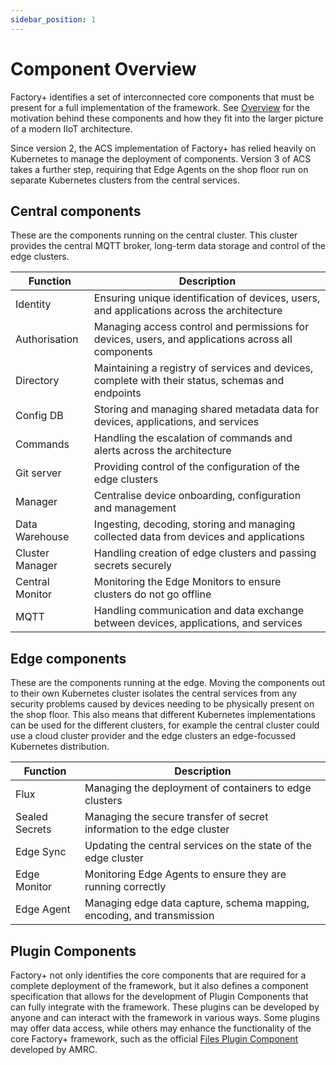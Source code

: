 ```yaml
---
sidebar_position: 1
---
```


# Component Overview


Factory+ identifies a set of interconnected core components that must be
present for a full implementation of the framework. See
[Overview](../overview) for the motivation behind these components and
how they fit into the larger picture of a modern IIoT architecture.

Since version 2, the ACS implementation of Factory+ has relied heavily
on Kubernetes to manage the deployment of components. Version 3 of ACS
takes a further step, requiring that Edge Agents on the shop floor run
on separate Kubernetes clusters from the central services.

## Central components

These are the components running on the central cluster. This cluster
provides the central MQTT broker, long-term data storage and control of
the edge clusters.

<CentralCluster/>

| Function            | Description                                                                                        |
|---------------------|----------------------------------------------------------------------------------------------------|
| Identity            | Ensuring unique identification of devices, users, and applications across the architecture         |
| Authorisation       | Managing access control and permissions for devices, users, and applications across all components |
| Directory           | Maintaining a registry of services and devices, complete with their status, schemas and endpoints  |
| Config DB           | Storing and managing shared metadata data for devices, applications, and services                  |
| Commands            | Handling the escalation of commands and alerts across the architecture                             |
| Git server          | Providing control of the configuration of the edge clusters                                        |
| Manager             | Centralise device onboarding, configuration and management                                         |
| Data Warehouse      | Ingesting, decoding, storing and  managing collected data from devices and applications            |
| Cluster Manager     | Handling creation of edge clusters and passing secrets securely                                    |
| Central Monitor     | Monitoring the Edge Monitors to ensure clusters do not go offline                                  |
| MQTT                | Handling communication and data exchange between devices, applications, and services               |

## Edge components

These are the components running at the edge. Moving the components out
to their own Kubernetes cluster isolates the central services from any
security problems caused by devices needing to be physically present on
the shop floor. This also means that different Kubernetes
implementations can be used for the different clusters, for example the
central cluster could use a cloud cluster provider and the edge clusters
an edge-focussed Kubernetes distribution.

<EdgeCluster/>

| Function            | Description                                                                                        |
|---------------------|----------------------------------------------------------------------------------------------------|
| Flux                | Managing the deployment of containers to edge clusters                                             |
| Sealed Secrets      | Managing the secure transfer of secret information to the edge cluster                             |
| Edge Sync           | Updating the central services on the state of the edge cluster                                     |
| Edge Monitor        | Monitoring Edge Agents to ensure they are running correctly                                        |
| Edge Agent          | Managing edge data capture, schema mapping, encoding, and transmission                             |

## Plugin Components

Factory+ not only identifies the core components that are required for a complete deployment of the framework, but it also defines a component specification that allows for the development of Plugin Components that can fully integrate with the framework. These plugins can be developed by anyone and can interact with the framework in various ways. Some plugins may offer data access, while others may enhance the functionality of the core Factory+ framework, such as the official [Files Plugin Component](https://github.com/AMRC-FactoryPlus/acs-files) developed by AMRC.
